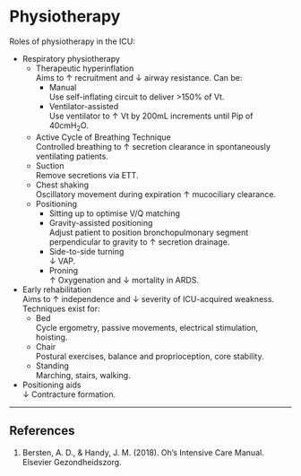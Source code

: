 # Physiotherapy

Roles of physiotherapy in the ICU:

* Respiratory physiotherapy
	* Therapeutic hyperinflation\
	Aims to ↑ recruitment and ↓ airway resistance. Can be:
		* Manual\
		Use self-inflating circuit to deliver >150% of Vt.
		* Ventilator-assisted\
		Use ventilator to ↑ Vt by 200mL increments until Pip of 40cmH~2~O.
	* Active Cycle of Breathing Technique\
	Controlled breathing to ↑ secretion clearance in spontaneously ventilating patients.
	* Suction\
	Remove secretions via ETT.
	* Chest shaking\
	Oscillatory movement during expiration ↑ mucociliary clearance.
	* Positioning\
		* Sitting up to optimise V/Q matching
		* Gravity-assisted positioning\
		Adjust patient to position bronchopulmonary segment perpendicular to gravity to ↑ secretion drainage.
		* Side-to-side turning\
		↓ VAP.
		* Proning\
		↑ Oxygenation and ↓ mortality in ARDS.
* Early rehabilitation\
Aims to ↑ independence and ↓ severity of ICU-acquired weakness. Techniques exist for:
	* Bed\
	Cycle ergometry, passive movements, electrical stimulation, hoisting.
	* Chair\
	Postural exercises, balance and proprioception, core stability.
	* Standing\
	Marching, stairs, walking.
* Positioning aids\
↓ Contracture formation.

---

## References

1. Bersten, A. D., & Handy, J. M. (2018). Oh’s Intensive Care Manual. Elsevier Gezondheidszorg.